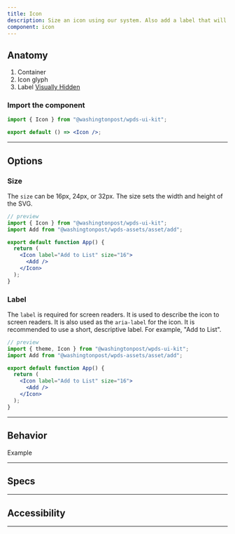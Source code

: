 ```yaml
---
title: Icon
description: Size an icon using our system. Also add a label that will be announced by screen readers.
component: icon
---
```


## Anatomy

<Container caption="Icon component shown with an Add icon asset. Inspect the HTML to see the props. Or use a screen reader to read the label.">
  <InlineSVG path="/img/components/icon/anatomy.svg" />
</Container>

1. Container
2. Icon glyph
3. Label [Visually Hidden](/components/visually-hidden)

### Import the component

```jsx
import { Icon } from "@washingtonpost/wpds-ui-kit";

export default () => <Icon />;
```

---

## Options

<Container>
  <EmbedControls
    componentName="icon"
    css={{
      marginBottom: "$050",
    }}
  />
</Container>

### Size

The `size` can be 16px, 24px, or 32px. The size sets the width and height of the SVG.

```jsx
// preview
import { Icon } from "@washingtonpost/wpds-ui-kit";
import Add from "@washingtonpost/wpds-assets/asset/add";

export default function App() {
  return (
    <Icon label="Add to List" size="16">
      <Add />
    </Icon>
  );
}
```

### Label

The `label` is required for screen readers. It is used to describe the icon to screen readers. It is also used as the `aria-label` for the icon. It is recommended to use a short, descriptive label. For example, "Add to List".

```jsx
// preview
import { theme, Icon } from "@washingtonpost/wpds-ui-kit";
import Add from "@washingtonpost/wpds-assets/asset/add";

export default function App() {
  return (
    <Icon label="Add to List" size="16">
      <Add />
    </Icon>
  );
}
```

---

## Behavior

<Container>Example </Container>

---

## Specs

<Container>
  <EmbedDocsPage componentName="icon" />
</Container>

---

## Accessibility

---
